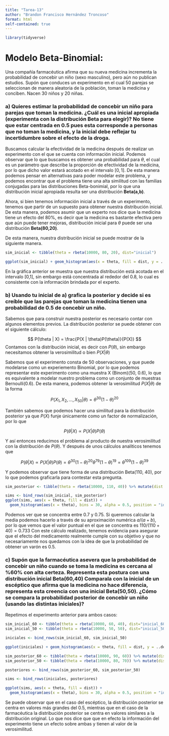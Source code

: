 ```yaml
---
title: "Tarea-13"
author: "Brandon Francisco Hernández Troncoso"
format: html
self-contained: true
---
```


```r
library(tidyverse)
```

# Modelo Beta-Binomial:

Una compañía farmacéutica afirma que su nueva medicina incrementa la probabilidad de concebir un niño (sexo masculino), pero aún no publican estudios. Supón que conduces un experimento en el cual 50 parejas se seleccionan de manera aleatoria de la población, toman la medicina y conciben. Nacen 30 niños y 20 niñas.

### a) Quieres estimar la probabilidad de concebir un niño para parejas que toman la medicina. ¿Cuál es una inicial apropiada (experimenta con la distribución Beta para elegir)? No tiene que estar centrada en 0.5 pues esta corresponde a personas que no toman la medicina, y la inicial debe reflejar tu incertidumbre sobre el efecto de la droga.

Buscamos calcular la efectividad de la medicina después de realizar un experimento con el que se cuenta con información inicial. Podemos observar que lo que buscamos es obtener una probabilidad para $\theta$, el cual es un parámetro que describe la proporción de efectividad de la medicina, por lo que dicho valor estará acotado en el intervalo $[0,1]$. De esta manera podemos pensar en alternativas para poder modelar este problema, y podemos encontrar que el problema tiene una alta similitud con las familias conjugadas para las distribuciones Beta-bonimial, por lo que una distribución inicial apropiada resulta ser una distribución **Beta(a,b)**.

Ahora, si bien tenemos información inicial a través de un experimento, tenemos que partir de un supuesto para obtener nuestra distribución inicial. De esta manera, podemos asumir que un experto nos dice que la medicina tiene un efecto del 80%, es decir que la medicina es bastante efectiva pero que aún puede tener mejoras, distribución inicial para $\theta$ puede ser una distribución **Beta(80,20)**.

De esta manera, nuestra distribución inicial se puede mostrar de la siguiente manera. 

```r
sim_inicial <- tibble(theta = rbeta(10000, 80, 20), dist="inicial") 

ggplot(sim_inicial) + geom_histogram(aes(x = theta, fill = dist, y = ..density..), bins = 25)
```

En la gráfica anterior se muestra que nuestra distribución está acotada en el intervalo [0,1], sin embargo está concentrada al rededor del 0.8, lo cual es consistente con la información brindada por el experto. 

### b) Usando tu inicial de a) grafica la posterior y decide si es creíble que las parejas que toman la medicina tienen una probabilidad de 0.5 de concebir un niño.

Sabemos que para construir nuestra posterior es necesario contar con algunos elementos previos. La distribución posterior se puede obtener con el siguiente cálculo:

$$ P(\theta | X) = \frac{P(X | \theta)P(\theta)}{P(X)} $$
Contamos con la distribución inicial, es decir con $P(\theta)$, sin embargo necesitamos obtener la verosimilitud o bien $P(X | \theta)$

Sabemos que el experimento consta de 50 observaciones, y que puede modelarse como un experiemento Binomial, por lo que podemos representar este experimento como una muestra X \mathcal(Binom)(50, 0.6), lo que es equivalente a modelar nuestro problema como un conjunto de muestras Bernoulli(0.6). De esta manera, podemos obtener la verosimilitud $P(X | \theta)$ de la forma 

$$P(X_1,X_2,\ldots, X_{50}|\theta) = \theta^{30}(1-\theta)^{20}$$

También sabemos que podemos hacer una similitud para la distribución posterior ya que $P(X)$ funje únicamente como un factor de normalización, por lo que 

$$P(\theta | X) \propto P(X | \theta)P(\theta)$$

Y así entonces reducimos el problema al producto de nuestra verosimilitud con la distribución de $P(\theta)$. Y después de unos cálculos analíticos tenemos que

$$P(\theta | X) \propto P(X | \theta)P(\theta) = \theta^{30}(1-\theta)^{20} \theta^{79}(1-\theta)^{19} = \theta^{109}(1-\theta)^{39}$$

Y podemos observar que tiene forma de una distribución Beta(110, 40), por lo que podemos graficarla para contestar esta pregunta. 

```r
sim_posterior <- tibble(theta = rbeta(10000, 110, 40)) %>% mutate(dist = "posterior")

sims <- bind_rows(sim_inicial, sim_posterior)
ggplot(sims, aes(x = theta, fill = dist)) +
  geom_histogram(aes(x = theta), bins = 30, alpha = 0.5, position = "identity")
```

Podemos ver que se concentra entre 0.7 y 0.75. Si queremos calcular la media podemos hacerlo a través de su aproximación numérica $a/(a+b)$, por lo que vemos que el valor puntual en el que se concentra es $110/(110+40) = 0.733$ Con este cálculo realizado, tenemos evidencia para asegurar que el efecto del medicamento realmente cumple con su objetivo y que no necesariamente nos quedamos con la idea de que la probabilidad de obtener un varón es 0.5. 

### c) Supón que la farmacéutica asevera que la probabilidad de concebir un niño cuando se toma la medicina es cercana al %60% con alta certeza. Representa esta postura con una distribución inicial Beta(60,40) Comparala con la inicial de un escéptico que afirma que la medicina no hace diferencia, representa esta creencia con una inicial Beta(50,50). ¿Cómo se compara la probabilidad posterior de concebir un niño (usando las distintas iniciales)?

Repetimos el experimento anterior para ambos casos:

```r
sim_inicial_60 <- tibble(theta = rbeta(10000, 60, 40), dist="inicial_60") 
sim_inicial_50 <- tibble(theta = rbeta(10000, 50, 50), dist="inicial_50") 

iniciales <- bind_rows(sim_inicial_60, sim_inicial_50)

ggplot(iniciales) + geom_histogram(aes(x = theta, fill = dist, y = ..density..), bins = 30)
```
```r
sim_posterior_60 <- tibble(theta = rbeta(10000, 90, 60)) %>% mutate(dist = "posterior_60")
sim_posterior_50 <- tibble(theta = rbeta(10000, 80, 70)) %>% mutate(dist = "posterior_50")

posteriores <- bind_rows(sim_posterior_60, sim_posterior_50)

sims <- bind_rows(iniciales, posteriores)

ggplot(sims, aes(x = theta, fill = dist)) +
  geom_histogram(aes(x = theta), bins = 30, alpha = 0.5, position = "identity")
```

Se puede observar que en el caso del escéptico, la distribución posterior se centra en valores más grandes del 0.5, mientras que en el caso de la farmacéutica la distribución posterior se centra en valores similares a la distribución original. Lo que nos dice que que en efecto la información del experimento tiene un efecto sobre ambas y tienen al valor de la verosimilitud. 